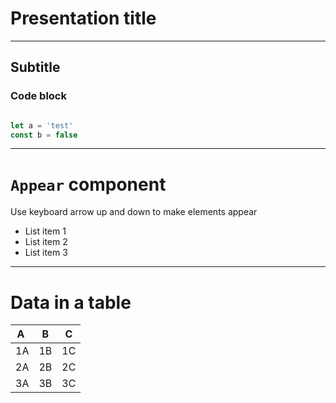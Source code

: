 # Presentation title

--- 

## Subtitle

### Code block

```js

let a = 'test'
const b = false
```

---

# `Appear` component

Use keyboard arrow up and down to make elements appear

- <Appear>List item 1</Appear>
- <Appear>List item 2</Appear>
- <Appear>List item 3</Appear>

--- 

# Data in a table

| A | B | C |
|---|---|---|
|1A |1B |1C |
|2A |2B |2C |
|3A |3B |3C |